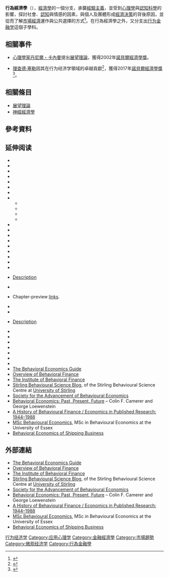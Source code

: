 {{expand|time=2018-03-18T08:15:39+00:00}}
{{expert-subject|time=2018-03-18T08:15:39+00:00}}
{{Economics sidebar}}

'''行為經濟學'''（{{lang-en|Behavioral economics}}），[[經濟學|經濟學]]的一個分支，承襲[[经验主义|經驗主義]]，並受到[[心理学|心理學]]與[[認知科學|認知科學]]的影響，探討社會、[[認知|認知]]與情感的因素，與個人及團體形成[[經濟決策|經濟決策]]的背後原因，並從而了解[[市場經濟|市場經濟]]運作與公共選擇的方式<ref>{{cite book | language =  zh | author = Marco Carrasco-Villanueva | coauthors = | title = 2016上海青年汉学家研修计划论文集：「中国的环境公共政策：一个行为经济学的选择」| url =  | date = 2016 | location = 上海 | publisher = 上海社会科学院 | id = | isbn = 978-7-5203-0663-8 | pages = 第368－392页 }}</ref>。在行為經濟學之外，又分支出[[行为金融学|行为金融学]]這個子學科。

== 相關事件 ==

* [[心理学家|心理學家]][[丹尼尔·卡内曼|丹尼爾・卡內曼]]提出[[展望理论|展望理論]]，獲得2002年[[诺贝尔经济学奖|諾貝爾經濟學獎]]。

* [[理查德·塞勒|理查德·塞勒]]因其在行为经济学領域的卓越貢獻<ref>{{cite news | last = Appelbaum | first = Binyamin | title = Nobel in Economics Is Awarded to Richard Thaler | newspaper = The New York Times | date = 2017-10-09 | url = https://www.nytimes.com/2017/10/09/business/nobel-economics-richard-thaler.html | accessdate = 2017-10-11 | archive-date = 2020-05-19 | archive-url = https://web.archive.org/web/20200519021631/https://www.nytimes.com/2017/10/09/business/nobel-economics-richard-thaler.html | dead-url = no }}</ref>，獲得2017年[[諾貝爾經濟學獎|諾貝爾經濟學獎]]<ref>{{cite news | last = Tetlow | first = Gemma | title = Richard Thaler awarded 2017 Nobel prize in economics | newspaper = Financial Times | date = 2017-10-09 | url = https://www.ft.com/content/49f68431-8675-3a0c-ab51-b90c230ed2ba | accessdate = 2017-10-11 | archive-date = 2020-02-19 | archive-url = https://web.archive.org/web/20200219025240/https://www.ft.com/content/49f68431-8675-3a0c-ab51-b90c230ed2ba | dead-url = no }}</ref>。

==相關條目==
* [[展望理論|展望理論]]
* [[神經經濟學|神經經濟學]]

== 參考資料 ==
{{reflist}}
==延伸阅读==
* {{cite journal|doi=10.1037/h0076860|last=Ainslie|first=G.|s2cid=10279574|year=1975|title=Specious Reward: A Behavioral /Theory of Impulsiveness and Impulse Control|url=https://archive.org/details/sim_psychological-bulletin_1975-07_82_4/page/463|journal=Psychological Bulletin|volume=82|issue=4|pages=463–96|pmid=1099599|ref=none}}
* {{cite journal|last1=Barberis|first1=N.|author-link=Nicholas Barberis|author-link2=Andrei Shleifer|last2=Shleifer|first2=A.|last3=Vishny|first3=R.|year=1998|title=A Model of Investor Sentiment|journal=Journal of Financial Economics|volume=49|issue=3|pages=307–43|doi=10.1016/S0304-405X(98)00027-0|s2cid=154782800|url=http://jfe.rochester.edu/|access-date=2008-04-25|ref=none|archive-url=https://web.archive.org/web/20080420095719/http://jfe.rochester.edu/|archive-date=2008-04-20|url-status=no}}
* {{cite journal|doi=10.1086/259394|last1=Becker|first1=Gary S.|author-link1=Gary Becker|year=1968|title=Crime and Punishment: An Economic Approach|journal=The Journal of Political Economy|volume=76|issue=2|pages=169–217|url=http://www.nber.org/chapters/c3625.pdf|access-date=2021-02-13|archive-date=2020-10-04|archive-url=https://web.archive.org/web/20201004004645/https://www.nber.org/chapters/c3625.pdf|dead-url=no}}
* {{cite journal|last1=Benartzi|first1=Shlomo|author-link2=Richard Thaler|last2=Thaler|first2=Richard H.|year=1995|title=Myopic Loss Aversion and the Equity Premium Puzzle|journal=The Quarterly Journal of Economics|volume=110|issue=1|pages=73–92|doi=10.2307/2118511|jstor=2118511|s2cid=55030273|url=http://www.nber.org/papers/w4369.pdf|access-date=2021-02-13|archive-date=2020-12-29|archive-url=https://web.archive.org/web/20201229080322/https://www.nber.org/system/files/working_papers/w4369/w4369.pdf|dead-url=no}}
* {{cite journal|last=Cunningham|first=Lawrence A.|year=2002|title=Behavioral Finance and Investor Governance|journal=Washington & Lee Law Review|volume=59|page=767|issn=1942-6658|doi=10.2139/ssrn.255778}}
* {{cite journal|last1=Daniel|first1=K.|author-link2=David Hirshleifer|last2=Hirshleifer|first2=D.|author-link3=Avanidhar Subrahmanyam|last3=Subrahmanyam|first3=A.|year=1998|title=Investor Psychology and Security Market Under- and Overreactions|journal=Journal of Finance|volume=53|issue=6|pages=1839–85|doi=10.1111/0022-1082.00077|ref=none|url=https://deepblue.lib.umich.edu/bitstream/2027.42/73431/1/0022-1082.00077.pdf|hdl=2027.42/73431|s2cid=32589687}}
* {{cite book|first1=Peter |last1=Diamond |author-link1=Peter A. Diamond|first2=Hannu |last2=Vartiainen|title=Behavioral Economics and Its Applications|url={{google books |plainurl=y |id=1-SVhlC9mVoC}}|year= 2012|publisher=Princeton University Press|isbn=978-1-4008-2914-9}} 
* {{cite book|editor-first1=John |editor-last1=Eatwell|editor-first2=Murray |editor-last2=Milgate|editor-first3=Peter |editor-last3=Newman|title=The New Palgrave: A Dictionary of Economics|url={{google books |plainurl=y |id=9I2voAEACAAJ}}|year=1988|publisher=Macmillan|isbn=978-0-935859-10-2 |ref=Palgrave}}
** {{cite encyclopedia |last=Augier |first=Mie |url=http://www.dictionaryofeconomics.com/article?id=pde2008_S000455&q=behavioural&topicid=&result_number=8 |title=Simon, Herbert A. (1916–2001) |access-date=2021-02-13 |archive-date=2017-11-13 |archive-url=https://web.archive.org/web/20171113180202/http://www.dictionaryofeconomics.com/article?id=pde2008_S000455&q=behavioural&topicid=&result_number=8 |dead-url=no }}
** {{cite encyclopedia|last1=Bernheim|first1=B. Douglas|first2=Antonio|last2=Rangel|url=http://www.dictionaryofeconomics.com/article?id=pde2008_B000331&q=public%20&topicid=&result_number=3|title=Behavioral public economics|access-date=2021-02-13|archive-date=2017-11-13|archive-url=https://web.archive.org/web/20171113180214/http://www.dictionaryofeconomics.com/article?id=pde2008_B000331&q=public%20&topicid=&result_number=3|dead-url=no}}
** {{cite encyclopedia|last1=Bloomfield|first1=Robert|url=http://www.dictionaryofeconomics.com/article?id=pde2008_B000339&q=Behavioral%20economics%20&topicid=&result_number=5|title=Behavioral finance|access-date=2021-02-13|archive-date=2017-11-13|archive-url=https://web.archive.org/web/20171113115141/http://www.dictionaryofeconomics.com/article?id=pde2008_B000339&q=Behavioral%20economics%20&topicid=&result_number=5|dead-url=no}}
** {{cite encyclopedia|last=Simon|first=Herbert A|url=http://www.dictionaryofeconomics.com/article?id=pde2008_B000176&q=behavioural%20economics&topicid=&result_number=4|title=Rationality, bounded|access-date=2021-02-13|archive-date=2017-11-13|archive-url=https://web.archive.org/web/20171113180138/http://www.dictionaryofeconomics.com/article?id=pde2008_B000176&q=behavioural%20economics&topicid=&result_number=4|dead-url=no}}
* {{cite journal |title=Loss Aversion and Seller Behavior: Evidence from the Housing Market |first1=David |last1=Genesove |first2=Christopher |last2=Mayer |date=March 2001 |journal=Quarterly Journal of Economics |volume=116 |issue=4 |pages=1233–1260 |doi=10.1162/003355301753265561 |s2cid=154641267 |ref=none |url=http://www.nber.org/papers/w8143.pdf |access-date=2021-02-13 |archive-date=2020-09-25 |archive-url=https://web.archive.org/web/20200925193828/https://www.nber.org/papers/w8143.pdf |dead-url=no }}
* {{cite encyclopedia|first1=S.|last1=Mullainathan|author-link1=Sendhil Mullainathan|author-link2=Richard Thaler|last2=Thaler|first2=R. H.|year=2001|chapter=Behavioral Economics|encyclopedia=[[International_Encyclopedia_of_the_Social_&_Behavioral_Sciences|International Encyclopedia of the Social & Behavioral Sciences]]|pages=1094–1100 |doi=10.1016/B0-08-043076-7/02247-6 |isbn=9780080430768}}
* {{Cite book |title=Reconsidering Identity Economics|last=Garai|first=Laszlo|author-link=Garai Laszlo|date=2016-12-01|publisher=Palgrave Macmillan US|isbn=9781137525604|location=New York|pages=35–40|language=en|doi=10.1057/978-1-137-52561-1_3|chapter=Identity Economics: "An Alternative Economic Psychology"}}
* {{Cite document |ssrn=2435111 |first=E. |last=McGaughey|title=Behavioural Economics and Labour Law|year=2014|number=LSE Legal Studies Working Paper No. 20/2014}}
* {{cite book|title=Behavioural Finance for Private Banking|last=Hens|first=Thorsten|author2=Bachmann, Kremena|year=2008|publisher=Wiley Finance Series|isbn=978-0-470-77999-6|url=http://www.bfpb.ch|access-date=2021-05-15|archive-date=2021-02-28|archive-url=https://web.archive.org/web/20210228152438/https://bfpb.ch/|dead-url=no}}
* {{cite book|title=Rational Choice: The Contrast between Economics and Psychology|last1=Hogarth|first1=R. M.|last2=Reder|first2=M. W.|year=1987|publisher=University of Chicago Press|location=Chicago|isbn=978-0-226-34857-5|url-access=registration|url=https://archive.org/details/rationalchoice}}
* {{cite journal|last1=Kahneman|first1=Daniel|author-link1=Daniel Kahneman|author-link2=Amos Tversky|last2=Tversky|first2=Amos|year=1979|title=Prospect Theory: An Analysis of Decision under Risk|url=https://archive.org/details/sim_econometrica_1979-03_47_2/page/263|journal=Econometrica|volume=47|issue=2|pages=263–91|doi=10.2307/1914185|jstor=1914185|ref=none|citeseerx=10.1.1.407.1910}}
* {{cite book |last1=Kahneman|first1=Daniel|first2=Ed |last2=Diener|year=2003|title=Well-being: the foundations of hedonic psychology|publisher=[[Russell_Sage_Foundation|Russell Sage Foundation]]|author-link=Daniel Kahneman}}
* {{cite book|title=Technical Analysis: The Complete Resource for Financial Market Technicians|last1=Kirkpatrick|first1=Charles D.|last2=Dahlquist|first2=Julie R.|year=2007|publisher=Financial Times Press|location=Upper Saddle River, NJ|isbn=978-0-13-153113-0}}
* {{cite book|url={{google books |plainurl=y |id=HlKBaiCpSxYC|age=7}}|title=Private Truths, Public Lies: The Social Consequences of Preference Falsification|last=Kuran|first=Timur|author-link=Timur Kuran|publisher=Harvard University Press|year=1997|isbn=978-0-674-70758-0|pages=7–}} [http://www.hup.harvard.edu/catalog.php?isbn=9780674707580 Description] {{Wayback|url=http://www.hup.harvard.edu/catalog.php?isbn=9780674707580 |date=20210510014028 }} 
* {{cite book|last=Luce|first=R Duncan|title=Utility of Gains and Losses: Measurement-theoretical and Experimental Approaches|publisher=Lawrence Erlbaum Publishers|year=2000|location=Mahwah, New Jersey|author-link=R. Duncan Luce|isbn=978-0-8058-3460-4}}
* {{cite book |first1=Charles R. |last1=Plott |author-link1=Charles R. Plott |first2=Vernon L. |last2=Smith |year=2008 |title=Handbook of Experimental Economics Results |volume= 1 |publisher=Elsevier |url={{google books |plainurl=y |id=wAK_aKs3EPoC}} |ref=none}} Chapter-preview [http://www.sciencedirect.com/science?_ob=PublicationURL&_hubEid=1-s2.0-S1574072207X00015&_cid=277334&_pubType=HS&_auth=y&_acct=C000228598&_version=1&_urlVersion=0&_userid=10&md5=49f8b6d5e3024eac39ed5fad351fe568 links].
* {{cite journal |last=Rabin |first=Matthew |author-link=Matthew Rabin |year=1998 |title=Psychology and Economics |journal=Journal of Economic Literature |volume=36 |issue=1 |pages=11–46 |url=http://pages.towson.edu/jpomy/behavioralecon/PsychologyandEconomicsRabin98JEL.pdf |url-status=yes |archive-url=https://web.archive.org/web/20110927133547/http://pages.towson.edu/jpomy/behavioralecon/PsychologyandEconomicsRabin98JEL.pdf |archive-date=2011-09-27 |access-date=2021-02-13 }}
* {{cite journal |last=Shefrin |first=Hersh |url=http://forecastingprinciples.com/files/pdf/Shefrin%202002.pdf |title=Behavioral decision making, forecasting, game theory, and role-play |journal=International Journal of Forecasting |volume=18 |issue=3 |pages=375–382 |year=2002 |doi=10.1016/S0169-2070(02)00021-3 |access-date=2021-02-13 |archive-date=2021-03-10 |archive-url=https://web.archive.org/web/20210310224558/http://forecastingprinciples.com/files/pdf/Shefrin%202002.pdf |dead-url=no }}
* {{cite book|first1=Thomas C. |last1=Schelling |author-link1=Thomas C. Schelling|title=Micromotives and Macrobehavior|url={{google books |plainurl=y |id=DenWKRgqzWMC}}|year= 2006|publisher=W. W. Norton|isbn=978-0-393-06977-8}} [https://web.archive.org/web/20171102093240/http://books.wwnorton.com/books/978-0-393-32946-9/ Description]
* {{cite book|title=Inefficient Markets: An Introduction to Behavioral Finance|last=Shleifer|first=Andrei|author-link=Andrei Shleifer|year=1999|publisher=Oxford University Press|location=New York|isbn=978-0-19-829228-9|url=https://archive.org/details/inefficientmarke00andr}}
* {{cite encyclopedia|author-link=Herbert A. Simon|last=Simon|first=Herbert A.|year=1987|title=Behavioral Economics|encyclopedia=[[The_New_Palgrave:_A_Dictionary_of_Economics|The New Palgrave: A Dictionary of Economics]]|volume=1|pages=221–24}}
* {{cite journal | last1 = Thaler | first1 = Richard H | year = 2016 | title = Behavioral Economics: Past, Present, and Future | journal = American Economic Review | volume = 106 | issue = 7 | pages = 1577–1600 | doi = 10.1257/aer.106.7.1577 | url = http://revistas.uexternado.edu.co/index.php/ecoins/article/view/5271 | access-date = 2021-02-13 | archive-date = 2020-10-25 | archive-url = https://web.archive.org/web/20201025001253/https://revistas.uexternado.edu.co/index.php/ecoins/article/view/5271 | dead-url = no }}
*{{cite encyclopedia |last1=Thaler |first1=Richard H. |author-link1=Richard Thaler |last2=Mullainathan |first2=Sendhil |editor=David R. Henderson |editor-link=David R. Henderson |encyclopedia=[[Concise_Encyclopedia_of_Economics|Concise Encyclopedia of Economics]] |title=Behavioral Economics |url=http://www.econlib.org/library/Enc/BehavioralEconomics.html |year=2008 |edition=2nd |publisher=[[Library_of_Economics_and_Liberty|Library of Economics and Liberty]] |location=Indianapolis |isbn=978-0-86597-665-8 |oclc=237794267 |access-date=2021-02-13 |archive-date=2021-04-24 |archive-url=https://web.archive.org/web/20210424044055/https://www.econlib.org/library/Enc/BehavioralEconomics.html |dead-url=no }}
* {{cite encyclopedia |last1=Wheeler |first1=Gregory |author-link1=Gregory Wheeler |editor=Edward Zalta |editor-link=Edward Zalta |encyclopedia=[[Stanford_Encyclopedia_of_Philosophy|Stanford Encyclopedia of Philosophy]] |title=Bounded Rationality |url=https://plato.stanford.edu/entries/bounded-rationality |year=2018 |location=Stanford, CA |access-date=2021-02-13 |archive-date=2021-02-27 |archive-url=https://web.archive.org/web/20210227055920/https://plato.stanford.edu/entries/bounded-rationality/ |dead-url=no }}
*{{cite web|url=http://leconcurrentialiste.com/2014/04/23/behavioral-economics-in-u-s-antitrust-scholarly-papers/|title=Behavioral economics in U.S. (antitrust) scholarly papers|work=Le Concurrentialiste|access-date=2021-02-13|archive-date=2020-01-24|archive-url=https://web.archive.org/web/20200124091842/https://leconcurrentialiste.com/2014/04/23/behavioral-economics-in-u-s-antitrust-scholarly-papers/|dead-url=no}}
*{{cite journal | doi=10.1016/j.frl.2014.10.003|title=Do investors hold that they know? Impact of familiarity bias on investor's reluctance to realize losses: Experimental approach.|journal=Finance Research Letters|volume=11|issue=4|pages=463–469|year=2014|last1=Bulipipova|first1=Ekaterina|last2=Zhdanov|first2=Vladislav|last3=Simonov|first3=Artem}}
*[https://web.archive.org/web/20180407042932/https://www.behavioraleconomics.com/ The Behavioral Economics Guide]
*[https://ssrn.com/abstract=1488110 Overview of Behavioral Finance]
*[https://web.archive.org/web/20140319013441/http://dremanbehavioralfinance.org/ The Institute of Behavioral Finance]
*[https://web.archive.org/web/20180404210347/http://economicspsychologypolicy.blogspot.co.uk/ Stirling Behavioural Science Blog], of the Stirling Behavioural Science Centre at [[University_of_Stirling|University of Stirling]]
*[https://web.archive.org/web/20120110110918/http://www.sabeonline.org/ Society for the Advancement of Behavioural Economics]
*[https://web.archive.org/web/20140529051812/http://www.usapr.org/papers/paper.aspx?PaperID=30 Behavioral Economics: Past, Present, Future] – Colin F. Camerer and George Loewenstein
*[http://www.moneyscience.com/pg/blog/Admin/read/50567/a-history-of-behavioural-finance-in-published-research-1944-1988 A History of Behavioural Finance / Economics in Published Research: 1944–1988] {{Wayback|url=http://www.moneyscience.com/pg/blog/Admin/read/50567/a-history-of-behavioural-finance-in-published-research-1944-1988 |date=20201112032836 }}
*[https://web.archive.org/web/20151017010637/http://www.essex.ac.uk/coursefinder/course_details.aspx?course=MSC+L11912 MSc Behavioural Economics], MSc in Behavioural Economics at the University of Essex
*[https://web.archive.org/web/20180626142932/http://www.okanduru.com/becon.htm Behavioral Economics of Shipping Business]

== 外部連結 ==<!-- This section is linked from [[行為經濟學|Behavioral finance]] -->
{{wikiquote}}
* [https://web.archive.org/web/20180407042932/https://www.behavioraleconomics.com/ The Behavioral Economics Guide]
* [http://papers.ssrn.com/sol3/papers.cfm?abstract_id=1488110 Overview of Behavioral Finance] {{Wayback|url=http://papers.ssrn.com/sol3/papers.cfm?abstract_id=1488110 |date=20210224105828 }}
* [https://web.archive.org/web/20140319013441/http://dremanbehavioralfinance.org/ The Institute of Behavioral Finance]
* [https://web.archive.org/web/20180404210347/http://economicspsychologypolicy.blogspot.co.uk/ Stirling Behavioural Science Blog], of the Stirling Behavioural Science Centre at [[斯特灵大学|University of Stirling]]
* [https://web.archive.org/web/20120110110918/http://www.sabeonline.org/ Society for the Advancement of Behavioural Economics]
* [https://web.archive.org/web/20140529051812/http://www.usapr.org/papers/paper.aspx?PaperID=30 Behavioral Economics: Past, Present, Future] – Colin F. Camerer and George Loewenstein
* [http://www.moneyscience.com/pg/blog/Admin/read/50567/a-history-of-behavioural-finance-in-published-research-1944-1988 A History of Behavioural Finance / Economics in Published Research: 1944–1988] {{Wayback|url=http://www.moneyscience.com/pg/blog/Admin/read/50567/a-history-of-behavioural-finance-in-published-research-1944-1988 |date=20201112032836 }}
* [https://web.archive.org/web/20151017010637/http://www.essex.ac.uk/coursefinder/course_details.aspx?course=MSC+L11912 MSc Behavioural Economics], MSc in Behavioural Economics at the University of Essex
* [https://web.archive.org/web/20180626142932/http://www.okanduru.com/becon.htm Behavioral Economics of Shipping Business]
{{Microeconomics}}

{{Authority control}}

{{DEFAULTSORT:Behavioral economics}}

[[Category:行为经济学|]]
[[Category:应用心理学|Category:应用心理学]]
[[Category:金融經濟學|Category:金融經濟學]]
[[Category:市場趨勢|Category:市場趨勢]]
[[Category:微观经济学|Category:微观经济学]]
[[Category:行為金融學|Category:行為金融學]]